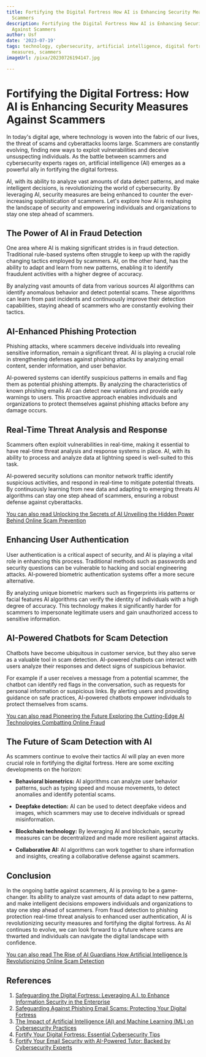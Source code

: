 ```yaml
---
title: Fortifying the Digital Fortress How AI is Enhancing Security Measures Against
  Scammers
description: Fortifying the Digital Fortress How AI is Enhancing Security Measures
  Against Scammers
author: Usf
date: '2023-07-19'
tags: technology, cybersecurity, artificial intelligence, digital fortress, security
  measures, scammers
imageUrl: /pixa/20230726194147.jpg

---
```

# Fortifying  the  Digital Fortress:  How AI is Enhancing Security  Measures Against Scammers

In today's digital  age, where technology is woven into the fabric  of our lives, the threat of scams and cyberattacks looms large. Scammers are constantly evolving, finding new ways to exploit  vulnerabilities and deceive unsuspecting individuals. As the  battle between scammers and cybersecurity experts rages on, artificial intelligence (AI) emerges as  a powerful ally in fortifying the digital fortress.

AI, with its ability to analyze vast amounts of data detect patterns, and make intelligent decisions, is revolutionizing the world of cybersecurity. By leveraging AI, security measures are being enhanced to counter the ever-increasing sophistication of scammers. Let's explore how AI is reshaping the landscape of  security and empowering individuals and organizations to stay one step ahead of scammers.

## The  Power of AI in Fraud Detection

One area where AI is making significant strides is in fraud detection. Traditional rule-based  systems often struggle to keep up with the rapidly changing tactics employed by scammers. AI, on the other hand, has the ability to adapt and learn from new patterns, enabling it to  identify fraudulent activities with  a  higher degree of accuracy.

By analyzing vast amounts of data from various sources AI algorithms can identify anomalous behavior and detect potential scams. These algorithms can learn from past  incidents and continuously improve their detection capabilities, staying ahead of scammers who are constantly evolving their tactics.

## AI-Enhanced Phishing Protection

Phishing attacks, where scammers deceive individuals into  revealing sensitive information, remain a significant threat.  AI is  playing a crucial  role in strengthening defenses against phishing attacks by  analyzing email  content, sender information, and user behavior.

AI-powered  systems can identify suspicious patterns in emails and flag them as potential phishing attempts. By analyzing the  characteristics of known phishing emails AI can detect new variations and  provide early warnings to users.  This proactive approach enables individuals and organizations to  protect themselves against  phishing attacks before any damage occurs.

## Real-Time Threat Analysis and Response

Scammers  often exploit vulnerabilities in real-time, making it essential to have  real-time threat analysis and response systems in  place. AI, with its ability  to process and analyze data at lightning speed is well-suited to this task.

AI-powered  security solutions  can monitor network traffic identify suspicious activities,  and respond in real-time to  mitigate potential threats. By  continuously learning from new data and  adapting to emerging threats AI algorithms can  stay one step ahead of scammers, ensuring a robust defense against cyberattacks.

[You can also read Unlocking the  Secrets of AI Unveiling the Hidden Power Behind Online Scam Prevention](Unlocking%20the%20Secrets%20of%20AI%20Unveiling%20the%20Hidden%20Power%20Behind%20Online%20Scam%20Prevention)


##  Enhancing  User Authentication

User authentication is a critical aspect  of security, and AI  is playing a vital role in enhancing this process. Traditional methods such as  passwords and security questions can be vulnerable to hacking and social engineering attacks. AI-powered biometric authentication systems  offer a more secure alternative.

By analyzing unique biometric markers such as fingerprints iris patterns or  facial features AI algorithms can verify the identity of individuals with a high degree of accuracy. This technology makes it significantly harder for scammers to  impersonate legitimate users and gain unauthorized access to sensitive information.

## AI-Powered Chatbots for Scam Detection

Chatbots have become ubiquitous in customer service, but they also serve as  a valuable tool in scam detection. AI-powered chatbots can interact with  users  analyze their responses and  detect signs of suspicious behavior.

For example if a  user  receives a message from  a potential  scammer, the chatbot can identify  red  flags  in the conversation, such as requests for  personal information or suspicious links. By alerting users and providing guidance on safe practices, AI-powered chatbots empower individuals to protect themselves from scams.

[You can also read Pioneering the Future Exploring the Cutting-Edge AI Technologies Combatting Online Fraud](Pioneering%20the%20Future%20Exploring%20the%20Cutting-Edge%20AI%20Technologies%20Combatting%20Online%20Fraud)


## The Future of Scam Detection with AI

As scammers continue to evolve their tactics AI will play an even more  crucial  role in fortifying the digital fortress. Here are some exciting developments on the horizon:

-  **Behavioral  biometrics:** AI algorithms can analyze user behavior patterns, such as typing speed and mouse movements, to detect anomalies and identify potential scams.

- **Deepfake detection:** AI  can be used to detect deepfake videos and images, which scammers may use to deceive  individuals or spread misinformation.

- **Blockchain technology:** By leveraging AI and blockchain, security  measures can be decentralized and made more resilient against attacks.

- **Collaborative AI:**  AI algorithms can  work together to share information and insights, creating a collaborative defense against scammers.

##  Conclusion

In the ongoing battle  against scammers,  AI is proving to be a game-changer. Its ability to  analyze vast amounts of data adapt to  new patterns, and make intelligent  decisions  empowers individuals and organizations to stay one step ahead of scammers. From fraud detection to phishing protection real-time threat analysis to enhanced  user authentication,  AI is revolutionizing security measures and fortifying the digital fortress. As AI continues to evolve, we can look forward to  a future where scams  are thwarted and individuals can navigate the digital landscape  with confidence.

[You can also read The Rise of AI Guardians How Artificial Intelligence Is Revolutionizing  Online Scam Detection](The%20Rise%20of%20AI%20Guardians%20How%20Artificial%20Intelligence%20Is%20Revolutionizing%20Online%20Scam%20Detection)


## References

1. [Safeguarding the Digital Fortress: Leveraging A.I. to Enhance Information Security in the Enterprise](https://fdtec.co/safeguarding-the-digital-fortress-leveraging-a-i-to-enhance-information-security-in-the-enterprise/)
2. [Safeguarding Against Phishing  Email  Scams: Protecting Your Digital  Fortress](https://www.linkedin.com/pulse/safeguarding-against-phishing-email-scams-protecting)
3. [The Impact of Artificial Intelligence (AI)  and Machine Learning (ML) on Cybersecurity Practices](https://www.linkedin.com/pulse/impact-artificial-intelligence-ai-machine-learning-ml-cybersecurity)
4. [Fortify Your  Digital Fortress: Essential Cybersecurity Tips](https://youtube.com/watch?v=CCKAPFOwjrs)
5. [Fortify Your Email Security with AI-Powered Tutor: Backed by Cybersecurity Experts](https://www.cleanbox.ai/fortify-your-email-security-with-ai-powered-tutor-backed-by-cybersecurity-experts/)